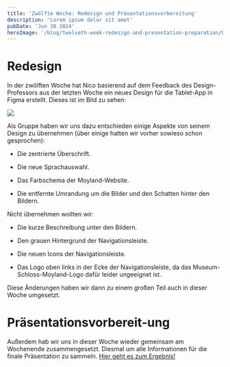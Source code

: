 ```yaml
---
title: 'Zwölfte Woche: Redesign und Präsentationsvorbereitung'
description: 'Lorem ipsum dolor sit amet'
pubDate: 'Jun 30 2024'
heroImage: '/blog/twelveth-week-redesign-and-presentation-preparation/hero.jpg'
---
```


# Redesign

In der zwölften Woche hat Nico basierend auf dem Feedback des Design-Professors
aus der letzten Woche ein neues Design für die Tablet-App in Figma erstellt.
Dieses ist im Bild zu sehen:

![](/blog/twelveth-week-redesign-and-presentation-preparation/nicos-design.jpg)

Als Gruppe haben wir uns dazu entschieden einige Aspekte von seinem Design zu
übernehmen (über einige hatten wir vorher sowieso schon gesprochen):

- Die zentrierte Überschrift.

- Die neue Sprachauswahl.

- Das Farbschema der Moyland-Website.

- Die entfernte Umrandung um die Bilder und den Schatten hinter den Bildern.

Nicht übernehmen wollten wir:

- Die kurze Beschreibung unter den Bildern.

- Den grauen Hintergrund der Navigationsleiste.

- Die neuen Icons der Navigationsleiste.

- Das Logo oben links in der Ecke der Navigationsleiste, da das
  Museum-Schloss-Moyland-Logo dafür leider ungeeignet ist.

Diese Änderungen haben wir dann zu einem großen Teil auch in dieser Woche
umgesetzt.

# Präsentationsvorbereit-ung

Außerdem hab wir uns in dieser Woche wieder gemeinsam am Wochenende
zusammengesetzt. Diesmal um alle Informationen für die finale Präsentation zu
sammeln.
[Hier geht es zum Ergebnis!](https://1drv.ms/p/s!As0cv-ZqAHgPgZnQR9ZW9fBBpqYWMUY?e=nRGEbG)

